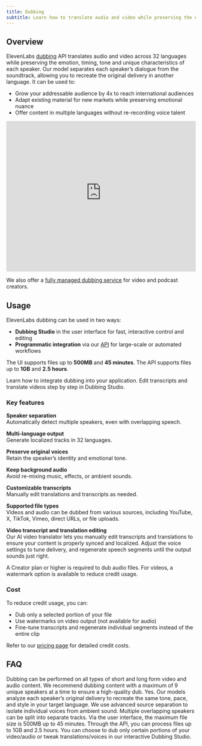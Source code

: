 ```yaml
---
title: Dubbing
subtitle: Learn how to translate audio and video while preserving the emotion, timing & tone of speakers.
---
```


## Overview

ElevenLabs [dubbing](/docs/api-reference/dubbing/dub-a-video-or-an-audio-file) API translates audio and video across 32 languages while preserving the emotion, timing, tone and unique characteristics of each speaker. Our model separates each speaker’s dialogue from the soundtrack, allowing you to recreate the original delivery in another language. It can be used to:

- Grow your addressable audience by 4x to reach international audiences
- Adapt existing material for new markets while preserving emotional nuance
- Offer content in multiple languages without re-recording voice talent

<CardGroup cols={1}>
  <iframe
    src="https://eleven-public-cdn.elevenlabs.io/payloadcms/zi2mer0h44p-dubbing-studio-demo.mp4"
    width="100%"
    height="400"
    frameBorder="0"
    allow="fullscreen; picture-in-picture"
    allowFullScreen
    style={{
      borderRadius: '12px',
    }}
  >
    Your browser does not support the video tag.
  </iframe>
</CardGroup>

We also offer a [fully managed dubbing service](https://elevenlabs.io/elevenstudios) for video and podcast creators.

## Usage

ElevenLabs dubbing can be used in two ways:

- **Dubbing Studio** in the user interface for fast, interactive control and editing
- **Programmatic integration** via our [API](/docs/api-reference/dubbing/dub-a-video-or-an-audio-file) for large-scale or automated workflows

The UI supports files up to **500MB** and **45 minutes**. The API supports files up to **1GB** and **2.5 hours**.

<CardGroup cols={2}>
  <Card title="Developer quickstart" icon="duotone book-sparkles" href="/docs/quickstart">
    Learn how to integrate dubbing into your application.
  </Card>
  <Card
    title="Product guide"
    icon="duotone book-user"
    href="/docs/product-guides/products/dubbing-studio"
  >
    Edit transcripts and translate videos step by step in Dubbing Studio.
  </Card>
</CardGroup>

### Key features

**Speaker separation**  
 Automatically detect multiple speakers, even with overlapping speech.

**Multi-language output**  
 Generate localized tracks in 32 languages.

**Preserve original voices**  
 Retain the speaker’s identity and emotional tone.

**Keep background audio**  
 Avoid re-mixing music, effects, or ambient sounds.

**Customizable transcripts**  
 Manually edit translations and transcripts as needed.

**Supported file types**  
 Videos and audio can be dubbed from various sources, including YouTube, X, TikTok, Vimeo, direct URLs, or file uploads.

**Video transcript and translation editing**  
 Our AI video translator lets you manually edit transcripts and translations to ensure your content is properly synced and localized. Adjust the voice settings to tune delivery, and regenerate speech segments until the output sounds just right.

<Note>
  A Creator plan or higher is required to dub audio files. For videos, a watermark option is
  available to reduce credit usage.
</Note>

### Cost

To reduce credit usage, you can:

- Dub only a selected portion of your file
- Use watermarks on video output (not available for audio)
- Fine-tune transcripts and regenerate individual segments instead of the entire clip

Refer to our [pricing page](https://elevenlabs.io/pricing) for detailed credit costs.

## FAQ

<AccordionGroup>
  <Accordion title="What content can I dub?">
    Dubbing can be performed on all types of short and long form video and audio content. We
    recommend dubbing content with a maximum of 9 unique speakers at a time to ensure a high-quality
    dub.
  </Accordion>
  <Accordion title="Does dubbing preserve the speaker's natural intonation?">
    Yes. Our models analyze each speaker’s original delivery to recreate the same tone, pace, and
    style in your target language.
  </Accordion>
  <Accordion title="What about overlapping speakers or background noise?">
    We use advanced source separation to isolate individual voices from ambient sound. Multiple
    overlapping speakers can be split into separate tracks.
  </Accordion>
  <Accordion title="Are there file size limits?">
    Via the user interface, the maximum file size is 500MB up to 45 minutes. Through the API, you
    can process files up to 1GB and 2.5 hours.
  </Accordion>
  <Accordion title="How do I handle fine-tuning or partial translations?">
    You can choose to dub only certain portions of your video/audio or tweak translations/voices in
    our interactive Dubbing Studio.
  </Accordion>
</AccordionGroup>
